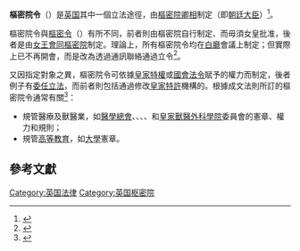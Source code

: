 {{NoteTA|G1=PoliticiansUK}}
{{Distinguish|樞密令}}

'''樞密院令'''（{{lang-en|Order of Council}}）是[[英国|英国]]其中一個立法途徑，由[[英國樞密院|樞密院]][[勳爵|卿相]]制定（即[[朝廷大臣|朝廷大臣]]）<ref>{{Cite web|title=Orders of Council|url=https://www.parliament.uk/site-information/glossary/orders-of-council/|accessdate=2020-10-22|work=英國國會|archive-date=2021-03-08|archive-url=https://web.archive.org/web/20210308215655/https://www.parliament.uk/site-information/glossary/orders-of-council/|dead-url=no}}</ref>。

樞密院令與[[樞密令|樞密令]]（{{lang|en|Order in Council}}）有所不同，前者則由樞密院自行制定、而毋須女皇批准，後者是由[[女王會同樞密院|女王會同樞密院]]制定。理論上，所有樞密院令均在[[白廳|白廳]]會議上制定；但實際上已不再開會，而是改為透過通訊聯絡通過立令<ref>{{cite web |title=Privy Council Orders |access-date=2020-10-22 |url=https://privycouncil.independent.gov.uk/orders/ |archive-date=2020-11-19 |archive-url=https://web.archive.org/web/20201119093542/https://privycouncil.independent.gov.uk/orders/ |dead-url=no }}</ref>。

又因指定對象之異，樞密院令可依據[[皇家特權|皇家特權]]或[[英國國會法令|國會法令]]賦予的權力而制定，後者例子有[[委任立法|委任立法]]，而前者則包括通過修改[[皇家特許狀|皇家特許]]機構的{{tsl|en|bylaw|附例}}。根據成文法則所訂的樞密院令通常有關<ref>{{cite web|title=Draft Cabinet Manual, para 33|url=http://www.cabinetoffice.gov.uk/sites/default/files/resources/cabinet-draft-manual.pdf|date=2010-12|publisher=Cabinet Office|archiveurl=https://web.archive.org/web/20120426232549/http://www.cabinetoffice.gov.uk/sites/default/files/resources/cabinet-draft-manual.pdf|archivedate=2012-04-26|dead-url=yes|page=19}}</ref>：
* 規管醫療及獸醫業，如[[醫學總會_(英國)|醫學總會]]、{{tsl|en|Nursing and Midwifery Council|護理及接生委員會}}、{{tsl|en|General Dental Council|牙醫總會}}、{{tsl|en|General Optical Council|視光總會}}、{{tsl|en|Health Professions Council|醫事委員會}}和[[皇家獸醫外科學院|皇家獸醫外科學院]]委員會的憲章、權力和規則；
* 規管[[高等教育|高等教育]]，如[[英国大学|大學]]憲章。

== 參考文獻 ==
{{reflist}}

{{英國樞密院}}
[[Category:英国法律|Category:英国法律]]
[[Category:英国枢密院|Category:英国枢密院]]